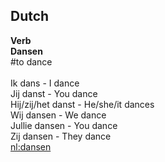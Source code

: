 == Dutch ==
<b>Verb</b><br>
'''Dansen'''<br>
#to dance<br><br>
Ik dans - I dance<br>
Jij danst - You dance<br>
Hij/zij/het danst - He/she/it dances<br>
Wij dansen - We dance<br>
Jullie dansen - You dance<br>
Zij dansen - They dance<br>

[[nl:dansen]]